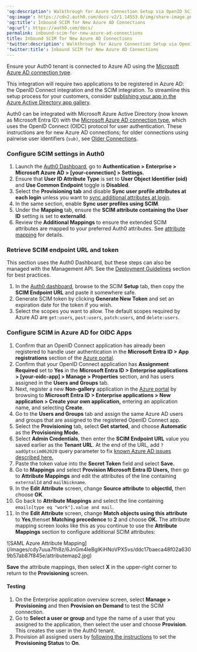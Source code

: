 ---
'og:description': Walkthrough for Azure Connection Setup via OpenID SCIM
'og:image': https://cdn2.auth0.com/docs-v2/1.14553.0/img/share-image.png
'og:title': Inbound SCIM for New Azure AD Connections
'og:url': https://auth0.com/docs/
permalink: inbound-scim-for-new-azure-ad-connections
title: Inbound SCIM for New Azure AD Connections
'twitter:description': Walkthrough for Azure Connection Setup via OpenID SCIM
'twitter:title': Inbound SCIM for New Azure AD Connections
---
<Card title="Before you start">

Ensure your Auth0 tenant is connected to Azure AD using the [Microsoft Azure AD connection type](/docs/authenticate/identity-providers/enterprise-identity-providers/azure-active-directory/v2).

This integration will require two applications to be registered in Azure AD: the OpenID Connect integration and the SCIM integration. To streamline this setup process for your customers, consider [publishing your app in the Azure Active Directory app gallery](https://learn.microsoft.com/en-us/azure/active-directory/develop/v2-howto-app-gallery-listing#step-6---submit-your-app).

</Card>

Auth0 can be integrated with Microsoft Azure Active Directory (now known as Microsoft Entra ID) with the [Microsoft Azure AD connection type](/docs/authenticate/identity-providers/enterprise-identity-providers/azure-active-directory/v2), which uses the <Tooltip tip="OpenID: Open standard for authentication that allows applications to verify users' identities without collecting and storing login information." cta="View Glossary" href="/docs/glossary?term=OpenID">OpenID</Tooltip> Connect (OIDC) protocol for user authentication. These instructions are for new Azure AD connections; for older connections using pairwise user identifiers (`sub)`, see [Older Connections](/docs/authenticate/protocols/scim/inbound-scim-for-older-azure-ad-connections).

### Configure SCIM settings in Auth0

1. Launch the [Auth0 Dashboard](https://manage.auth0.com/#/), go to **Authentication > Enterprise > Microsoft Azure AD > [your-connection] > Settings.**
2. Ensure that **User ID Attribute Type** is set to **User Object Identifier (oid)** and **Use Common Endpoint** toggle is **Disabled**.
3. Select the **Provisioning tab** and disable **Sync user profile attributes at each login** unless you want to [sync additional attributes at login](/docs/authenticate/protocols/scim/configure-inbound-scim).
4. In the same section, enable **Sync user profiles using SCIM**.
5. Under the **Mapping** tab, ensure the **SCIM attribute containing the User ID** setting is set to **externalId**.
6. Review the **Additional Mappings** to ensure the extended SCIM attributes are mapped to your preferred Auth0 attributes. See [attribute mapping](/docs/authenticate/protocols/scim/configure-inbound-scim#attribute-mapping) for details.

### Retrieve SCIM endpoint URL and token

This section uses the <Tooltip tip="Auth0 Dashboard: Auth0's main product to configure your services." cta="View Glossary" href="/docs/glossary?term=Auth0+Dashboard">Auth0 Dashboard</Tooltip>, but these steps can also be managed with the <Tooltip tip="Management API: A product to allow customers to perform administrative tasks." cta="View Glossary" href="/docs/glossary?term=Management+API">Management API</Tooltip>. See the [Deployment Guidelines](/docs/authenticate/protocols/scim/configure-inbound-scim#deployment-guidelines) section for best practices.

1. In the [Auth0 dashboard](https://manage.auth0.com/#/), browse to the SCIM **Setup** tab, then copy the **SCIM Endpoint URL** and paste it somewhere safe.
2. Generate SCIM token by clicking **Generate New Token** and set an expiration date for the token if you wish.
3. Select the scopes you want to allow. The default scopes required by Azure AD are `get:users`, `post:users`, `patch:users`, and `delete:users`.

### Configure SCIM in Azure AD for OIDC Apps

1. Confirm that an OpenID Connect application has already been registered to handle user authentication in the **Microsoft Entra ID > App registrations** section of the [Azure portal](https://portal.azure.com).
2. Confirm that your OpenID Connect application has **Assignment Required** set to **Yes** in the **Microsoft Entra ID > Enterprise applications > [your-oidc-app] > Manage > Properties** section, and has users assigned in the **Users and Groups** tab.
3. Next, register a new  **Non-gallery** application in the [Azure portal](https://portal.azure.com) by browsing to **Microsoft Entra ID > Enterprise applications > New application > Create your own application,** entering an application name, and selecting **Create**.
4. Go to the **Users and Groups** tab and assign the same Azure AD users and groups that are assigned to the registered OpenID Connect app.
5. Select the **Provisioning** tab, select **Get started**, and choose **Automatic** as the **Provisioning Mode.**
6. Select **Admin Credentials**, then enter the **SCIM Endpoint URL** value you saved earlier as the **Tenant URL**. At the end of the URL, add `?aadOptscim062020` query parameter to fix [known Azure AD issues described here.](https://learn.microsoft.com/en-us/azure/active-directory/app-provisioning/application-provisioning-config-problem-scim-compatibility)
7. Paste the token value into the **Secret Token** field and select **Save.**
8. Go to **Mappings** and select **Provision Microsoft Entra ID Users,** then go to **Attribute Mappings** and edit the attributes of the line containing `externalId` and `mailNickname`.
9. In the **Edit Attribute** screen, change **Source attribute** to **objectId,** then choose **OK**.
10. Go back to **Attribute Mappings** and select the line containing `emails[type eq "work"].value and mail`.
11. In the **Edit Attribute** screen, change **Match objects using this attribute** to **Yes**,thenset **Matching precedence** to **2** and choose **OK.** The attribute mapping screen looks like this as you continue to use the **Attribute Mappings** section to configure additional SCIM attributes:

<Frame>![SAML Azure Attribute Mapping](/images/cdy7uua7fh8z/6JnGm4IeBglKiHNoVPX5vs/ddc17baeca48f02a6309b57ab87f845e/attributemap2.jpg)</Frame>

**Save** the attribute mappings, then select **X** in the upper-right corner to return to the **Provisioning** screen.

#### Testing

1. On the Enterprise application overview screen, select **Manage > Provisioning** and then **Provision on Demand** to test the SCIM connection.
2. Go to **Select a user or group** and type the name of a user that you assigned to the application, then select the user and choose **Provision**. This creates the user in the Auth0 tenant.
3. Provision all assigned users by [following the instructions](https://learn.microsoft.com/en-us/entra/identity/app-provisioning/configure-automatic-user-provisioning-portal#provisioning-status) to set the **Provisioning Status** to **On**.